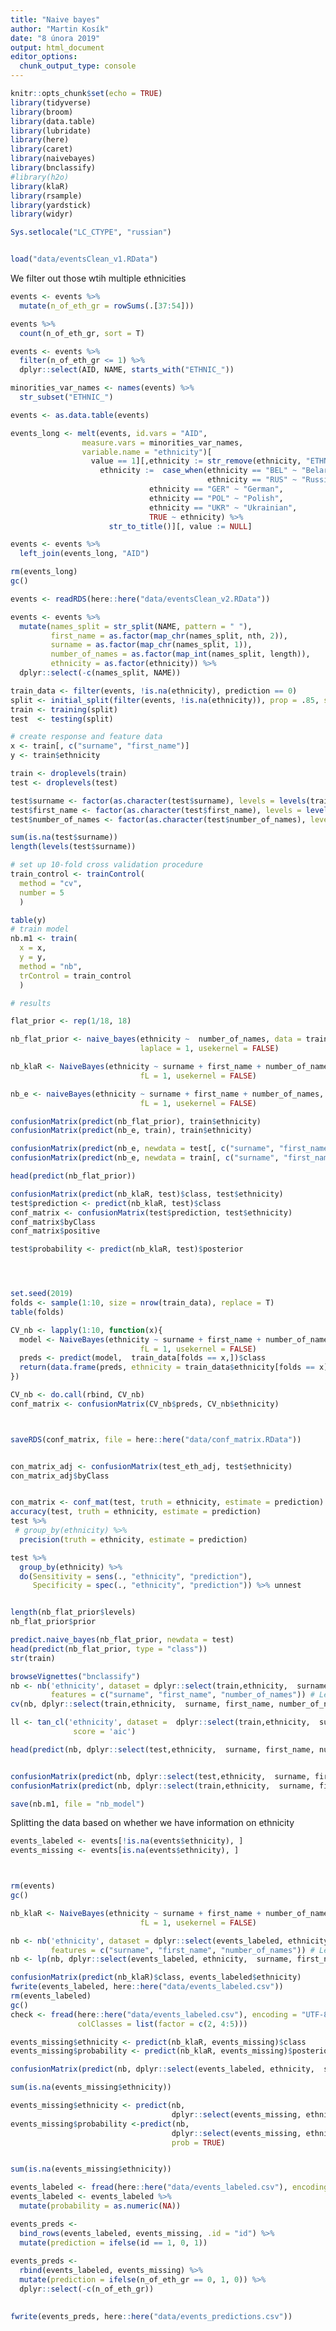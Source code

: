 ```yaml
---
title: "Naive bayes"
author: "Martin Kosík"
date: "8 února 2019"
output: html_document
editor_options: 
  chunk_output_type: console
---
```


```r
knitr::opts_chunk$set(echo = TRUE)
library(tidyverse)
library(broom)
library(data.table)
library(lubridate)
library(here)
library(caret)
library(naivebayes)
library(bnclassify)
#library(h2o)
library(klaR)
library(rsample)
library(yardstick)
library(widyr)
```


```r
Sys.setlocale("LC_CTYPE", "russian") 


load("data/eventsClean_v1.RData")

```

We filter out those wtih multiple ethnicities
```r
events <- events %>% 
  mutate(n_of_eth_gr = rowSums(.[37:54]))

events %>% 
  count(n_of_eth_gr, sort = T)

events <- events %>% 
  filter(n_of_eth_gr <= 1) %>% 
  dplyr::select(AID, NAME, starts_with("ETHNIC_"))


```

```r

minorities_var_names <- names(events) %>% 
  str_subset("ETHNIC_")

events <- as.data.table(events)

events_long <- melt(events, id.vars = "AID",
                measure.vars = minorities_var_names, 
                variable.name = "ethnicity")[
                  value == 1][,ethnicity := str_remove(ethnicity, "ETHNIC_")][,
                    ethnicity :=  case_when(ethnicity == "BEL" ~ "Belarussian",
                                            ethnicity == "RUS" ~ "Russian",
                               ethnicity == "GER" ~ "German",
                               ethnicity == "POL" ~ "Polish",
                               ethnicity == "UKR" ~ "Ukrainian",
                               TRUE ~ ethnicity) %>% 
                      str_to_title()][, value := NULL]

events <- events %>% 
  left_join(events_long, "AID")

rm(events_long)
gc()

```

```r
events <- readRDS(here::here("data/eventsClean_v2.RData"))

events <- events %>% 
  mutate(names_split = str_split(NAME, pattern = " "),
         first_name = as.factor(map_chr(names_split, nth, 2)),
         surname = as.factor(map_chr(names_split, 1)),
         number_of_names = as.factor(map_int(names_split, length)),
         ethnicity = as.factor(ethnicity)) %>% 
  dplyr::select(-c(names_split, NAME))


```

```r

train_data <- filter(events, !is.na(ethnicity), prediction == 0)
split <- initial_split(filter(events, !is.na(ethnicity)), prop = .85, strata = "ethnicity")
train <- training(split)
test  <- testing(split)

```


```r
# create response and feature data
x <- train[, c("surname", "first_name")]
y <- train$ethnicity

train <- droplevels(train)
test <- droplevels(test)

test$surname <- factor(as.character(test$surname), levels = levels(train$surname))
test$first_name <- factor(as.character(test$first_name), levels = levels(train$first_name))
test$number_of_names <- factor(as.character(test$number_of_names), levels = levels(train$number_of_names))

sum(is.na(test$surname))
length(levels(test$surname))

# set up 10-fold cross validation procedure
train_control <- trainControl(
  method = "cv", 
  number = 5
  )

table(y)
# train model
nb.m1 <- train(
  x = x,
  y = y,
  method = "nb",
  trControl = train_control
  )

# results

flat_prior <- rep(1/18, 18)

nb_flat_prior <- naive_bayes(ethnicity ~  number_of_names, data = train, 
                             laplace = 1, usekernel = FALSE)

nb_klaR <- NaiveBayes(ethnicity ~ surname + first_name + number_of_names, data = train, 
                             fL = 1, usekernel = FALSE)

nb_e <- naiveBayes(ethnicity ~ surname + first_name + number_of_names, data = train, 
                             fL = 1, usekernel = FALSE)

confusionMatrix(predict(nb_flat_prior), train$ethnicity)
confusionMatrix(predict(nb_e, train), train$ethnicity)

confusionMatrix(predict(nb_e, newdata = test[, c("surname", "first_name", "number_of_names")]), test$ethnicity)
confusionMatrix(predict(nb_e, newdata = train[, c("surname", "first_name", "number_of_names")]), train$ethnicity)

head(predict(nb_flat_prior))

confusionMatrix(predict(nb_klaR, test)$class, test$ethnicity)
test$prediction <- predict(nb_klaR, test)$class
conf_matrix <- confusionMatrix(test$prediction, test$ethnicity)
conf_matrix$byClass
conf_matrix$positive

test$probability <- predict(nb_klaR, test)$posterior




set.seed(2019)
folds <- sample(1:10, size = nrow(train_data), replace = T)
table(folds)

CV_nb <- lapply(1:10, function(x){ 
  model <- NaiveBayes(ethnicity ~ surname + first_name + number_of_names, data = train_data[folds != x,], 
                             fL = 1, usekernel = FALSE)
  preds <- predict(model,  train_data[folds == x,])$class
  return(data.frame(preds, ethnicity = train_data$ethnicity[folds == x]))
})

CV_nb <- do.call(rbind, CV_nb)
conf_matrix <- confusionMatrix(CV_nb$preds, CV_nb$ethnicity)



saveRDS(conf_matrix, file = here::here("data/conf_matrix.RData"))


con_matrix_adj <- confusionMatrix(test_eth_adj, test$ethnicity)
con_matrix_adj$byClass


con_matrix <- conf_mat(test, truth = ethnicity, estimate = prediction)
accuracy(test, truth = ethnicity, estimate = prediction)
test %>%
 # group_by(ethnicity) %>% 
  precision(truth = ethnicity, estimate = prediction)

test %>%
  group_by(ethnicity) %>% 
  do(Sensitivity = sens(., "ethnicity", "prediction"),
     Specificity = spec(., "ethnicity", "prediction")) %>% unnest


length(nb_flat_prior$levels)
nb_flat_prior$prior

predict.naive_bayes(nb_flat_prior, newdata = test)
head(predict(nb_flat_prior, type = "class"))
str(train)

browseVignettes("bnclassify")
nb <- nb('ethnicity', dataset = dplyr::select(train,ethnicity,  surname, first_name, number_of_names) ,
         features = c("surname", "first_name", "number_of_names")) # Learn parameters 
cv(nb, dplyr::select(train,ethnicity,  surname, first_name, number_of_names), k = 4) # 10-fold Cross-validation 

ll <- tan_cl('ethnicity', dataset =  dplyr::select(train,ethnicity,  surname, first_name, number_of_names),
              score = 'aic')

head(predict(nb, dplyr::select(test,ethnicity,  surname, first_name, number_of_names)))


confusionMatrix(predict(nb, dplyr::select(test,ethnicity,  surname, first_name, number_of_names)), test$ethnicity)
confusionMatrix(predict(nb, dplyr::select(train,ethnicity,  surname, first_name, number_of_names)), train$ethnicity)

save(nb.m1, file = "nb_model")
```

Splitting the data based on whether we have information on ethnicity
```r
events_labeled <- events[!is.na(events$ethnicity), ]
events_missing <- events[is.na(events$ethnicity), ]



rm(events)
gc()
```

```r
nb_klaR <- NaiveBayes(ethnicity ~ surname + first_name + number_of_names, data = events_labeled, 
                             fL = 1, usekernel = FALSE)

nb <- nb('ethnicity', dataset = dplyr::select(events_labeled, ethnicity,  surname, first_name, number_of_names) ,
         features = c("surname", "first_name", "number_of_names")) # Learn parameters 
nb <- lp(nb, dplyr::select(events_labeled, ethnicity,  surname, first_name, number_of_names), smooth = 1)

confusionMatrix(predict(nb_klaR)$class, events_labeled$ethnicity)
fwrite(events_labeled, here::here("data/events_labeled.csv"))
rm(events_labeled)
gc()
check <- fread(here::here("data/events_labeled.csv"), encoding = "UTF-8",
               colClasses = list(factor = c(2, 4:5)))

events_missing$ethnicity <- predict(nb_klaR, events_missing)$class
events_missing$probability <- predict(nb_klaR, events_missing)$posterior

confusionMatrix(predict(nb, dplyr::select(events_labeled, ethnicity,  surname, first_name, number_of_names)), events_labeled$ethnicity)

sum(is.na(events_missing$ethnicity))

events_missing$ethnicity <- predict(nb, 
                                    dplyr::select(events_missing, ethnicity,  surname, first_name, number_of_names))
events_missing$probability <-predict(nb, 
                                    dplyr::select(events_missing, ethnicity,  surname, first_name, number_of_names),
                                    prob = TRUE)


sum(is.na(events_missing$ethnicity))

```

```r
events_labeled <- fread(here::here("data/events_labeled.csv"), encoding = "UTF-8")
events_labeled <- events_labeled %>% 
  mutate(probability = as.numeric(NA))

events_preds <- 
  bind_rows(events_labeled, events_missing, .id = "id") %>% 
  mutate(prediction = ifelse(id == 1, 0, 1)) 
  
events_preds <- 
  rbind(events_labeled, events_missing) %>% 
  mutate(prediction = ifelse(n_of_eth_gr == 0, 1, 0)) %>% 
  dplyr::select(-c(n_of_eth_gr))
  

fwrite(events_preds, here::here("data/events_predictions.csv"))

```


